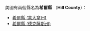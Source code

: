 美國有兩個縣名為'''希爾縣''' （'''Hill County'''）：
* [[希爾縣_(蒙大拿州)|希爾縣 (蒙大拿州)]]
* [[希爾縣_(德克薩斯州)|希爾縣 (德克薩斯州)]]
{{disambig|X希爾縣|Cat=三字县名消歧义}}